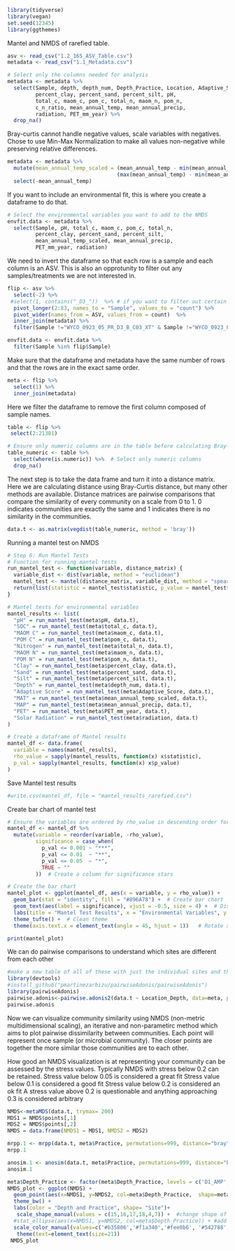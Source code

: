 
```r
library(tidyverse)
library(vegan)
set.seed(12345) 
library(ggthemes)
```


Mantel and NMDS of rarefied table. 

```r
asv <- read_csv("1.2_16S_ASV_Table.csv")
metadata <- read_csv("1.1_Metadata.csv") 

```

```r
# Select only the columns needed for analysis 
metadata <- metadata %>%
  select(Sample, depth, depth_num, Depth_Practice, Location, Adaptive_Score, Practice, Location_Depth, Biomass,
         percent_clay, percent_sand, percent_silt, pH, 
         total_c, maom_c, pom_c, total_n, maom_n, pom_n, 
         c_n_ratio, mean_annual_temp, mean_annual_precip, 
         radiation, PET_mm_year) %>% 
  drop_na()

```

Bray-curtis cannot handle negative values, scale variables with negatives.
Chose to use Min-Max Normalization to make all values non-negative while preserving relative differences.
```r
metadata <- metadata %>%
  mutate(mean_annual_temp_scaled = (mean_annual_temp - min(mean_annual_temp)) / 
                                   (max(mean_annual_temp) - min(mean_annual_temp))) %>% 
  select(-mean_annual_temp)

```


If you want to include an environmental fit, this is where you create a dataframe to do that.
```r
# Select the environmental variables you want to add to the NMDS
envfit.data <- metadata %>%
  select(Sample, pH, total_c, maom_c, pom_c, total_n, 
         percent_clay, percent_sand, percent_silt, 
         mean_annual_temp_scaled, mean_annual_precip, 
         PET_mm_year, radiation)

```

We need to invert the dataframe so that each row is a sample and each column is an ASV. This is also an opprotunity to filter out any samples/treatments we are not interested in.
```r
flip <- asv %>% 
  select(-2) %>% 
 #select(1, contains("_D3_"))  %>% # if you want to filter out certain samples could be done here
  pivot_longer(2:83, names_to = "Sample", values_to = "count") %>% 
  pivot_wider(names_from = ASV, values_from = count)  %>%
  inner_join(metadata) %>%
  filter(Sample !="WYCO_0923_05_PR_D3_B_C03_XT" & Sample !="WYCO_0923_05_PR_D2_B_C03_XT" & Sample !="WYCO_0923_015_AD_D3_B_C05_XT") 
```

```r
envfit.data <- envfit.data %>%
  filter(Sample %in% flip$Sample)
```



Make sure that the dataframe and metadata have the same number of rows and that the rows are in the exact same order.
```r
meta <- flip %>% 
  select(1) %>% 
  inner_join(metadata)
```

Here we filter the dataframe to remove the first column composed of sample names.
```r
table <- flip %>% 
 select(2:21381) 
```



```r
# Ensure only numeric columns are in the table before calculating Bray-Curtis
table_numeric <- table %>%
  select(where(is.numeric)) %>%  # Select only numeric columns
  drop_na()
```



The next step is to take the data frame and turn it into a distance matrix. Here we are calculating distance using Bray-Curtis distance, but many other methods are available. Distance matrices are pairwise comparisons that compare the similarity of every community on a scale from 0 to 1. 0 indicates communities are exactly the same and 1 indicates there is no similarity in the communities.
```r
data.t <- as.matrix(vegdist(table_numeric, method = 'bray'))
```

Running a mantel test on NMDS
```r
# Step 6: Run Mantel Tests
# Function for running mantel tests
run_mantel_test <- function(variable, distance_matrix) {
  variable_dist <- dist(variable, method = "euclidean")
  mantel_test <- mantel(distance_matrix, variable_dist, method = "spearman", permutations = 999)
  return(list(statistic = mantel_test$statistic, p_value = mantel_test$signif))
}

# Mantel tests for environmental variables
mantel_results <- list(
  "pH" = run_mantel_test(meta$pH, data.t),
  "SOC" = run_mantel_test(meta$total_c, data.t),
  "MAOM C" = run_mantel_test(meta$maom_c, data.t),
  "POM C" = run_mantel_test(meta$pom_c, data.t),
  "Nitrogen" = run_mantel_test(meta$total_n, data.t),
  "MAOM N" = run_mantel_test(meta$maom_n, data.t),
  "POM N" = run_mantel_test(meta$pom_n, data.t),
  "Clay" = run_mantel_test(meta$percent_clay, data.t),
  "Sand" = run_mantel_test(meta$percent_sand, data.t),
  "Silt" = run_mantel_test(meta$percent_silt, data.t),
  "Depth" = run_mantel_test(meta$depth_num, data.t),
  "Adaptive Score" = run_mantel_test(meta$Adaptive_Score, data.t),
  "MAT" = run_mantel_test(meta$mean_annual_temp_scaled, data.t), 
  "MAP" = run_mantel_test(meta$mean_annual_precip, data.t), 
  "PET" = run_mantel_test(meta$PET_mm_year, data.t), 
  "Solar Radiation" = run_mantel_test(meta$radiation, data.t)
)

# Create a dataframe of Mantel results
mantel_df <- data.frame(
  variable = names(mantel_results),
  rho_value = sapply(mantel_results, function(x) x$statistic),
  p_val = sapply(mantel_results, function(x) x$p_value)
)
```

Save Mantel test results
```r
#write.csv(mantel_df, file = "mantel_results_rarefied.csv")
```

Create bar chart of mantel test
```r
# Ensure the variables are ordered by rho_value in descending order for better visualization
mantel_df <- mantel_df %>%
  mutate(variable = reorder(variable, -rho_value),
         significance = case_when(
           p_val <= 0.001 ~ "***",
           p_val <= 0.01  ~ "**",
           p_val <= 0.05  ~ "*",
           TRUE ~ ""
         ))  # Create a column for significance stars

# Create the bar chart
mantel_plot <- ggplot(mantel_df, aes(x = variable, y = rho_value)) +
  geom_bar(stat = "identity", fill = "#896A78") +  # Create bar chart
  geom_text(aes(label = significance), vjust = -0.5, size = 4) +  # Display significance stars above bars
  labs(title = "Mantel Test Results", x = "Environmental Variables", y = "Mantel's Rho") +  # Axis and title labels
  theme_tufte() +  # Clean theme
  theme(axis.text.x = element_text(angle = 45, hjust = 1))   # Rotate x-axis labels

print(mantel_plot)

```

We can do pairwise comparisons to understand which sites are different from each other
```r
#make a new table of all of these with just the individual sites and their depths
library(devtools)
#install_github("pmartinezarbizu/pairwiseAdonis/pairwiseAdonis")
library(pairwiseAdonis)
pairwise.adonis<-pairwise.adonis2(data.t ~ Location_Depth, data=meta, permutations = 999)
pairwise.adonis
```

Now we can visualize community similarity using NMDS (non-metric multidimensional scaling), an iterative and non-parametirc method which aims to plot pairwise dissimilarity between communities. Each point will represent once sample (or microbial community). The closer points are together the more similar those communities are to each other.

How good an NMDS visualization is at representing your community can be assessed by the stress values. Typically NMDS with stress below 0.2 can be retained.
Stress value below 0.05 is considered a great fit
Stress value below 0.1 is considered a good fit 
Stress value below 0.2 is considered an ok fit 
A stress value above 0.2 is questionable and anything approaching 0.3 is considered arbitrary


```r
NMDS<-metaMDS(data.t, trymax= 200)
MDS1 = NMDS$points[,1]
MDS2 = NMDS$points[,2]
NMDS = data.frame(NMDS1 = MDS1, NMDS2 = MDS2)


```



```r
mrpp.1 <- mrpp(data.t, meta$Practice, permutations=999, distance="bray")
mrpp.1
```


```r
anosim.1 <- anosim(data.t, meta$Practice, permutations=999, distance="bray")
anosim.1
```


```r
meta$Depth_Practice <- factor(meta$Depth_Practice, levels = c('D1_AMP','D2_AMP', 'D3_AMP', 'D1_Conventional', 'D2_Conventional', 'D3_Conventional' ))
NMDS_plot <- ggplot(NMDS) +
  geom_point(aes(x=NMDS1, y=NMDS2, col=meta$Depth_Practice,  shape=meta$Location), size=4) + 
  theme_bw() +
  labs(color = "Depth and Practice", shape= "Site")+
   scale_shape_manual(values = c(15,16,17,18,4,7)) +  #change shape of points
  #stat_ellipse(aes(x=NMDS1, y=NMDS2, col=meta$Depth_Practice)) + #add ellipse around variables
  scale_color_manual(values=c('#b35806','#f1a340','#fee0b6', '#542788','#998ec3', '#d8daeb'))+ #change color of points
   theme(text=element_text(size=21))
 NMDS_plot
```





